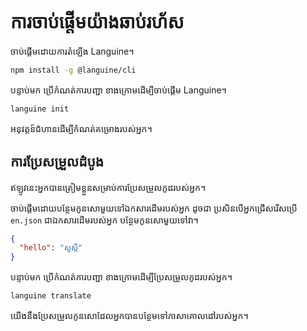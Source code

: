 # ការចាប់ផ្តើមយ៉ាងឆាប់រហ័ស

ចាប់ផ្តើមដោយការតំឡើង Languine។

```bash
npm install -g @languine/cli
```

បន្ទាប់មក ប្រើកំណត់ការបញ្ជា ខាងក្រោមដើម្បីចាប់ផ្តើម Languine។

```bash
languine init
```

អនុវត្តន៍ជំហានដើម្បីកំណត់គម្រោងរបស់អ្នក។

## ការប្រែសម្រួលដំបូង

ឥឡូវនេះអ្នកបានត្រៀមខ្លួនសម្រាប់ការប្រែសម្រួលកូដរបស់អ្នក។

ចាប់ផ្តើមដោយបន្ថែមកូនសោមួយទៅឯកសារដើមរបស់អ្នក ដូចជា ប្រសិនបើអ្នកជ្រើសរើសប្រើ `en.json` ជាឯកសារដើមរបស់អ្នក បន្ថែមកូនសោមួយទៅវា។

```json
{
  "hello": "សួស្តី"
}
```

បន្ទាប់មក ប្រើកំណត់ការបញ្ជា ខាងក្រោមដើម្បីប្រែសម្រួលកូដរបស់អ្នក។

```bash
languine translate
```

យើងនឹងប្រែសម្រួលកូនសោដែលអ្នកបានបន្ថែមទៅភាសាគោលដៅរបស់អ្នក។